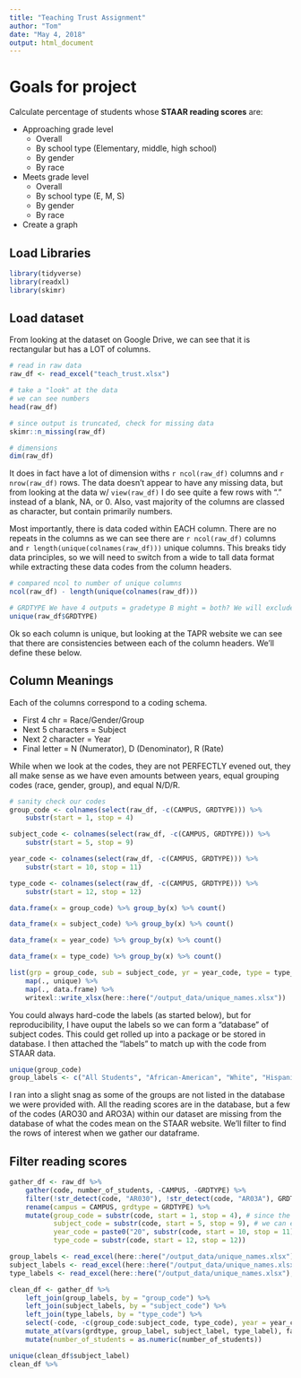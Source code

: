 ```yaml
---
title: "Teaching Trust Assignment"
author: "Tom"
date: "May 4, 2018"
output: html_document
---
```


# Goals for project

Calculate percentage of students whose **STAAR reading scores** are:  

* Approaching grade level
    * Overall
    * By school type (Elementary, middle, high school)
    * By gender
    * By race
* Meets grade level
    * Overall
    * By school type (E, M, S)
    * By gender
    * By race
* Create a graph    


## Load Libraries

```r
library(tidyverse)
library(readxl)
library(skimr)
```

## Load dataset

From looking at the dataset on Google Drive, we can see that it is rectangular but has a LOT of columns. 

```r
# read in raw data
raw_df <- read_excel("teach_trust.xlsx")

# take a "look" at the data
# we can see numbers
head(raw_df)

# since output is truncated, check for missing data
skimr::n_missing(raw_df)

# dimensions
dim(raw_df)
```
It does in fact have a lot of dimension withs `r ncol(raw_df)` columns and `r nrow(raw_df)` rows. The data doesn't appear to have any missing data, but from looking at the data w/ `view(raw_df)` I do see quite a few rows with "." instead of a blank, NA, or 0. Also, vast majority of the columns are classed as character, but contain primarily numbers.

Most importantly, there is data coded within EACH column. There are no repeats in the columns as we can see there are `r ncol(raw_df)` columns and `r length(unique(colnames(raw_df)))` unique columns. This breaks tidy data principles, so we will need to switch from a wide to tall data format while extracting these data codes from the column headers. 

```r
# compared ncol to number of unique columns
ncol(raw_df) - length(unique(colnames(raw_df)))

# GRDTYPE We have 4 outputs = gradetype B might = both? We will exclude as unknown
unique(raw_df$GRDTYPE)
```
Ok so each column is unique, but looking at the TAPR website we can see that there are consistencies between each of the column headers. We'll define these below.

## Column Meanings

Each of the columns correspond to a coding schema.

* First 4 chr = Race/Gender/Group
* Next 5 characters = Subject
* Next 2 character = Year
* Final letter = N (Numerator), D (Denominator), R (Rate)

While when we look at the codes, they are not PERFECTLY evened out, they all make sense as we have even amounts between years, equal grouping codes (race, gender, group), and equal N/D/R.

```r
# sanity check our codes
group_code <- colnames(select(raw_df, -c(CAMPUS, GRDTYPE))) %>% 
    substr(start = 1, stop = 4)

subject_code <- colnames(select(raw_df, -c(CAMPUS, GRDTYPE))) %>% 
    substr(start = 5, stop = 9)

year_code <- colnames(select(raw_df, -c(CAMPUS, GRDTYPE))) %>% 
    substr(start = 10, stop = 11)

type_code <- colnames(select(raw_df, -c(CAMPUS, GRDTYPE))) %>% 
    substr(start = 12, stop = 12)

data.frame(x = group_code) %>% group_by(x) %>% count()

data_frame(x = subject_code) %>% group_by(x) %>% count()

data_frame(x = year_code) %>% group_by(x) %>% count()

data_frame(x = type_code) %>% group_by(x) %>% count()

list(grp = group_code, sub = subject_code, yr = year_code, type = type_code) %>% 
    map(., unique) %>%
    map(., data.frame) %>% 
    writexl::write_xlsx(here::here("/output_data/unique_names.xlsx"))

```
You could always hard-code the labels (as started below), but for reproducibility, I have ouput the labels so we can form a "database" of subject codes. This could get rolled up into a package or be stored in database. I then attached the "labels" to match up with the code from STAAR data.

```r
unique(group_code)
group_labels <- c("All Students", "African-American", "White", "Hispanic", "American-Indian", "Two or More Races", "Asian", "Pacific-Islander", "Female", "Male", "Econ Disadv", "Special Ed", "At risk", "ELL")

```
I ran into a slight snag as some of the groups are not listed in the database we were provided with. All the reading scores are in the database, but a few of the codes (ARO30 and ARO3A) within our dataset are missing from the database of what the codes mean on the STAAR website. We'll filter to find the rows of interest when we gather our dataframe.

## Filter reading scores

```r
gather_df <- raw_df %>% 
    gather(code, number_of_students, -CAMPUS, -GRDTYPE) %>% 
    filter(!str_detect(code, "AR030"), !str_detect(code, "AR03A"), GRDTYPE != "B") %>% 
    rename(campus = CAMPUS, grdtype = GRDTYPE) %>% 
    mutate(group_code = substr(code, start = 1, stop = 4), # since the code is consistent
           subject_code = substr(code, start = 5, stop = 9), # we can extract specific strings by location
           year_code = paste0("20", substr(code, start = 10, stop = 11)), # from each of the areas of interest
           type_code = substr(code, start = 12, stop = 12))
```



```r
group_labels <- read_excel(here::here("/output_data/unique_names.xlsx"), sheet = 1)
subject_labels <- read_excel(here::here("/output_data/unique_names.xlsx"), sheet = 2)
type_labels <- read_excel(here::here("/output_data/unique_names.xlsx"), sheet = 4)
```

```r
clean_df <- gather_df %>% 
    left_join(group_labels, by = "group_code") %>% 
    left_join(subject_labels, by = "subject_code") %>% 
    left_join(type_labels, by = "type_code") %>% 
    select(-code, -c(group_code:subject_code, type_code), year = year_code) %>% 
    mutate_at(vars(grdtype, group_label, subject_label, type_label), factor) %>% 
    mutate(number_of_students = as.numeric(number_of_students))
```




```r
unique(clean_df$subject_label)
clean_df %>% 
    
```


